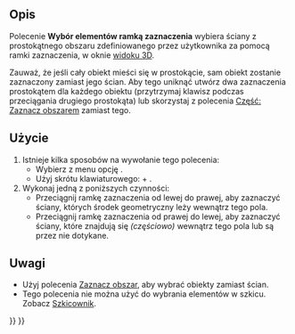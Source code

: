<languages/>

{{Docnav/pl
|[[Std_BoxSelection/pl|Zaznacz obszar]]
|[[Std_SelectAll/pl|Zaznacz wszystko]]
|[[Std_Edit_Menu/pl|Menu Edycja]]
|IconL=Std_BoxSelection.svg
|IconR=Std_SelectAll.svg
|IconC=Freecad.svg
}}

{{GuiCommand/pl
|Name=Std BoxElementSelection
|Name/pl=Std: Wybór elementów ramką zaznaczenia
|MenuLocation=Edycja → Wybór elementów ramką zaznaczenia
|Workbenches=Wszystkie
|Shortcut={{KEY|Shift}} + {{KEY|E}}
|SeeAlso=[[Part_BoxSelection/pl|Część: Zaznacz obszarem]],[[Std_BoxSelection/pl|Zaznacz obszar]], [[Std_SelectAll/pl|Zaznacz wszystko]]
}}

<span id="Description"></span>
==Opis==

Polecenie '''Wybór elementów ramką zaznaczenia''' wybiera ściany z prostokątnego obszaru zdefiniowanego przez użytkownika za pomocą ramki zaznaczenia, w oknie [[3D_view/pl|widoku 3D]].

Zauważ, że jeśli cały obiekt mieści się w prostokącie, sam obiekt zostanie zaznaczony zamiast jego ścian. Aby tego uniknąć utwórz dwa zaznaczenia prostokątem dla każdego obiektu (przytrzymaj klawisz {{KEY|Ctrl}} podczas przeciągania drugiego prostokąta) lub skorzystaj z polecenia [[Part_BoxSelection/pl|Część: Zaznacz obszarem]] zamiast tego.

<span id="Usage"></span>
==Użycie==

# Istnieje kilka sposobów na wywołanie tego polecenia:
#* Wybierz z menu opcję {{MenuCommand|Edycja → [[Image:Std_BoxElementSelection.svg|16px]] Wybór elementów ramką zaznaczenia}}.
#* Użyj skrótu klawiaturowego: {{KEY|Shift}} + {{KEY|E}}.
# Wykonaj jedną z poniższych czynności:
#* Przeciągnij ramkę zaznaczenia od lewej do prawej, aby zaznaczyć ściany, których środek geometryczny leży wewnątrz tego pola.
#* Przeciągnij ramkę zaznaczenia od prawej do lewej, aby zaznaczyć ściany, które znajdują się ''(częściowo)'' wewnątrz tego pola lub są przez nie dotykane.

<span id="Notes"></span>
==Uwagi==

* Użyj polecenia [[Std_BoxSelection/pl|Zaznacz obszar]], aby wybrać obiekty zamiast ścian.
* Tego polecenia nie można użyć do wybrania elementów w szkicu. Zobacz [[Sketcher_Workbench/pl#Metody_zaznaczenia|Szkicownik]].


{{Docnav/pl
|[[Std_BoxSelection/pl|Wybór elementów ramką zaznaczenia]]
|[[Std_SelectAll/pl|Zaznacz wszystko]]
|[[Std_Edit_Menu/pl|Menu Edycja]]
|IconL=Std_BoxSelection.svg
|IconR=Std_SelectAll.svg
|IconC=Freecad.svg
}}

{{Std_Base_navi{{#translation:}}}}
{{Userdocnavi{{#translation:}}}}
